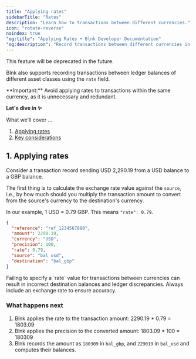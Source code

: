 ```yaml
---
title: "Applying rates"
sidebarTitle: "Rates"
description: "Learn how to transactions between different currencies."
icon: "rotate-reverse"
noindex: true
"og:title": "Applying Rates • Blnk Developer Documentation"
"og:description": "Record transactions between different currencies in your Blnk Ledger."
---
```



<Info>This feature will be deprecated in the future.</Info>

Blnk also supports recording transactions between ledger balances of different asset classes using the `rate` field. 

<Warning>
    **Important:** Avoid applying rates to transactions within the same currency, as it is unnecessary and redundant.
</Warning>

**Let's dive in ✨**

What we'll cover …

1. [Applying rates](#1-applying-rates)
2. [Key considerations](#2-key-considerations)

## 1. Applying rates

Consider a transaction record sending USD 2,290.19 from a USD balance to a GBP balance. 

The first thing is to calculate the exchange rate value against the `source`, i.e., by how much should you multiply the transaction amount to convert from the source's currency to the destination's currency.

In our example, 1 USD = 0.79 GBP. This means `"rate": 0.79`.

```json Request {6-8}
{
  "reference": "ref_1234567890",
  "amount": 2290.19,
  "currency": "USD",
  "precision": 100,
  "rate": 0.79,
  "source": "bal_usd",
  "destination": "bal_gbp"
}
```

<Warning>
  Failing to specify a `rate` value for transactions between currencies can result in incorrect destination balances and ledger discrepancies. Always include an exchange rate to ensure accuracy.
</Warning>

### What happens next

1. Blnk applies the rate to the transaction amount: 2290.19 * 0.79 = 1803.09
2. Blnk applies the precision to the converted amount: 1803.09 * 100 = 180309
3. Blnk records the amount as `180309` in `bal_gbp`, and `229019` in `bal_usd` and computes their balances.

<NeedHelp />